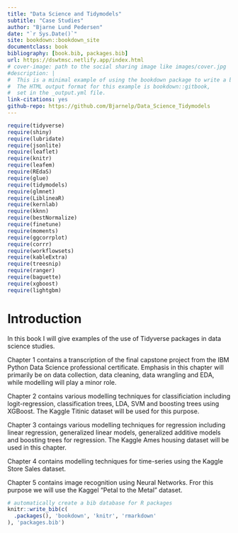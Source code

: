 ```yaml
--- 
title: "Data Science and Tidymodels"
subtitle: "Case Studies"
author: "Bjarne Lund Pedersen"
date: "`r Sys.Date()`"
site: bookdown::bookdown_site
documentclass: book
bibliography: [book.bib, packages.bib]
url: https://dswtmsc.netlify.app/index.html
# cover-image: path to the social sharing image like images/cover.jpg
#description: |
#  This is a minimal example of using the bookdown package to write a book.
#  The HTML output format for this example is bookdown::gitbook,
#  set in the _output.yml file.
link-citations: yes
github-repo: https://github.com/Bjarnelp/Data_Science_Tidymodels
---
```


```r
require(tidyverse)
require(shiny)
require(lubridate)
require(jsonlite)
require(leaflet)
require(knitr)
require(leafem)
require(REdaS)
require(glue)
require(tidymodels)
require(glmnet)
require(LiblineaR)
require(kernlab)
require(kknn)
require(bestNormalize)
require(finetune)
require(moments)
require(ggcorrplot)
require(corrr)
require(workflowsets)
require(kableExtra)
require(treesnip)
require(ranger)
require(baguette)
require(xgboost)
require(lightgbm)
```

# Introduction

In this book I will give examples of the use of Tidyverse packages in data science studies.

Chapter 1 contains a transcription of the final capstone project from the IBM Python Data Science professional certificate. Emphasis in this chapter will primarily be on data collection, data cleaning, data wrangling and EDA, while modelling will play a minor role.

Chapter 2 contains various modelling techniques for classificiation including logit-regression, classification trees, LDA, SVM and boosting trees using XGBoost. The Kaggle Titinic dataset will be used for this purpose.

Chapter 3 contaings various modelling techniques for regression including linear regression, generalized linear models, generalized additive models and boosting trees for regression. The Kaggle Ames housing dataset will be used in this chapter.

Chapter 4 contains modelling techniques for time-series using the Kaggle Store Sales dataset.

Chapter 5 contains image recognition using Neural Networks. Fror this purpose we will use the Kaggel "Petal to the Metal" dataset.

```r
# automatically create a bib database for R packages
knitr::write_bib(c(
  .packages(), 'bookdown', 'knitr', 'rmarkdown'
), 'packages.bib')
```
